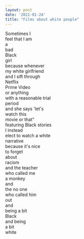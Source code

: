 ```yaml
---
layout: post
date: '2021-01-24'
title: "Films about white people"
---  
```

Sometimes I  
feel that I am  
a   
bad  
Black  
girl  
because whenever  
my white girlfriend  
and I sift through  
Netflix  
Prime Video  
or anything  
with a reasonable trial  
period  
and she says 'let's   
watch this  
movie or that"  
featuring Black stories   
I instead  
elect to watch a white  
narrative  
because it's nice  
to forget   
about   
racism  
and the teacher  
who called me   
a monkey  
and  
the no one  
who called him  
out  
and  
being a bit  
Black  
and being  
a bit  
white  